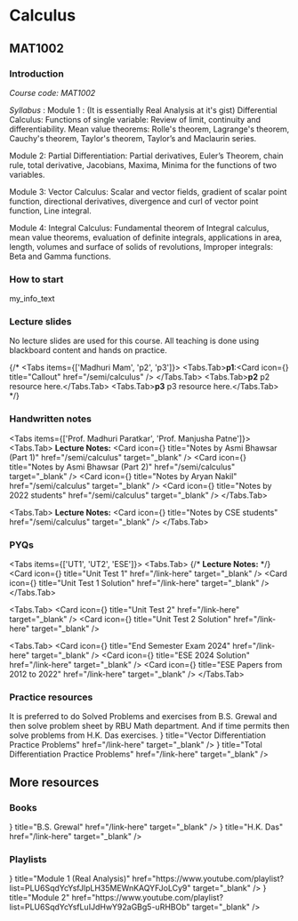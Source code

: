 
# Calculus

## MAT1002

### Introduction

*Course code: MAT1002*

*Syllabus* : Module 1 :
(It is essentially Real Analysis at it's gist)
Differential Calculus: Functions of single variable: Review of limit, continuity and differentiability. Mean
value theorems: Rolle's theorem, Lagrange's theorem, Cauchy's theorem, Taylor's theorem, Taylor’s
and Maclaurin series.

Module 2: 
Partial Differentiation: Partial derivatives, Euler’s Theorem, chain rule, total derivative, Jacobians,
Maxima, Minima for the functions of two variables.

Module 3: 
Vector Calculus: Scalar and vector fields, gradient of scalar point function, directional derivatives,
divergence and curl of vector point function, Line integral.

Module 4: 
Integral Calculus: Fundamental theorem of Integral calculus, mean value theorems, evaluation of
definite integrals, applications in area, length, volumes and surface of solids of revolutions, Improper
integrals: Beta and Gamma functions.

### How to start

 
<AnnCallout type="info">
     my_info_text
</AnnCallout>

### Lecture slides
No lecture slides are used for this course. All teaching is done using blackboard content and hands on practice.

{/* <Tabs items={['Madhuri Mam', 'p2', 'p3']}>
  <Tabs.Tab>**p1**:<Cards><Card icon={<TriangleAlert />} title="Callout" href="/semi/calculus" /> </Cards></Tabs.Tab>
  <Tabs.Tab>**p2** p2 resource here.</Tabs.Tab>
  <Tabs.Tab>**p3** p3 resource here.</Tabs.Tab>
</Tabs> */}

### Handwritten notes
<Tabs items={['Prof. Madhuri Paratkar', 'Prof. Manjusha Patne']}>
  <Tabs.Tab>
  **Lecture Notes:**
  <Cards>
  <Card icon={<NotebookPen />} title="Notes by Asmi Bhawsar (Part 1)" href="/semi/calculus" target="_blank" /> 
  <Card icon={<NotebookPen />} title="Notes by Asmi Bhawsar (Part 2)" href="/semi/calculus" target="_blank" /> 
  <Card icon={<NotebookPen />} title="Notes by Aryan Nakil" href="/semi/calculus" target="_blank" />
  <Card icon={<NotebookPen />} title="Notes by 2022 students" href="/semi/calculus" target="_blank" />
  </Cards>
  </Tabs.Tab>

  <Tabs.Tab>
  **Lecture Notes:**
  <Cards>
  <Card icon={<NotebookPen />} title="Notes by CSE students" href="/semi/calculus" target="_blank" /> 
  </Cards>
  </Tabs.Tab>
</Tabs> 

### PYQs

<Tabs items={['UT1', 'UT2', 'ESE']}>
  <Tabs.Tab>
  {/* **Lecture Notes:** */}
  <Cards>
  <Card icon={<NotebookPen />} title="Unit Test 1" href="/link-here" target="_blank" /> 
  <Card icon={<NotebookPen />} title="Unit Test 1 Solution" href="/link-here" target="_blank" /> 
  </Cards>
  </Tabs.Tab>

  <Tabs.Tab>
  <Cards>
  <Card icon={<NotebookPen />} title="Unit Test 2" href="/link-here" target="_blank" /> 
  <Card icon={<NotebookPen />} title="Unit Test 2 Solution" href="/link-here" target="_blank" /> 

  </Cards>
  </Tabs.Tab>

  <Tabs.Tab>
  <Cards>
  <Card icon={<NotebookPen />} title="End Semester Exam 2024" href="/link-here" target="_blank" />
  <Card icon={<NotebookPen />} title="ESE 2024 Solution" href="/link-here" target="_blank" /> 
  <Card icon={<NotebookPen />} title="ESE Papers from 2012 to 2022" href="/link-here" target="_blank" /> 
  </Cards>
  </Tabs.Tab>
</Tabs> 

### Practice resources

<AnnCallout type="info" title="Title">
It is preferred to do Solved Problems and exercises from B.S. Grewal and then solve problem sheet by RBU Math department. 
And if time permits then solve problems from H.K. Das exercises.
</AnnCallout>

<Cards>
  <Card icon={<StickyNote />} title="Vector Differentiation Practice Problems" href="/link-here" target="_blank" /> 
  <Card icon={<StickyNote />} title="Total Differentiation Practice Problems" href="/link-here" target="_blank" /> 
</Cards>

## More resources

### Books

<Cards>
  <Card icon={<BookText />} title="B.S. Grewal" href="/link-here" target="_blank" /> 
  <Card icon={<BookText />} title="H.K. Das" href="/link-here" target="_blank" /> 
</Cards>

### Playlists

<Cards>
  <Card icon={<Youtube /> } title="Module 1 (Real Analysis)" href="https://www.youtube.com/playlist?list=PLU6SqdYcYsfJlpLH35MEWnKAQYFJoLCy9" target="_blank" />  
  <Card icon={<Youtube />} title="Module 2" href="https://www.youtube.com/playlist?list=PLU6SqdYcYsfLuIJdHwY92aGBg5-uRHBOb" target="_blank" /> 
</Cards>